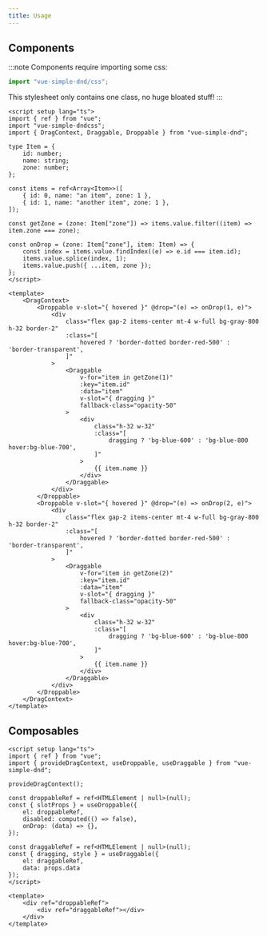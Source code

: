 ```yaml
---
title: Usage
---
```


## Components

:::note
Components require importing some css:

```ts
import "vue-simple-dnd/css";
```

This stylesheet only contains one class, no huge bloated stuff!
:::

```vue
<script setup lang="ts">
import { ref } from "vue";
import "vue-simple-dndcss";
import { DragContext, Draggable, Droppable } from "vue-simple-dnd";

type Item = {
    id: number;
    name: string;
    zone: number;
};

const items = ref<Array<Item>>([
    { id: 0, name: "an item", zone: 1 },
    { id: 1, name: "another item", zone: 1 },
]);

const getZone = (zone: Item["zone"]) => items.value.filter((item) => item.zone === zone);

const onDrop = (zone: Item["zone"], item: Item) => {
    const index = items.value.findIndex((e) => e.id === item.id);
    items.value.splice(index, 1);
    items.value.push({ ...item, zone });
};
</script>

<template>
    <DragContext>
        <Droppable v-slot="{ hovered }" @drop="(e) => onDrop(1, e)">
            <div
                class="flex gap-2 items-center mt-4 w-full bg-gray-800 h-32 border-2"
                :class="[
                    hovered ? 'border-dotted border-red-500' : 'border-transparent',
                ]"
            >
                <Draggable
                    v-for="item in getZone(1)"
                    :key="item.id"
                    :data="item"
                    v-slot="{ dragging }"
                    fallback-class="opacity-50"
                >
                    <div
                        class="h-32 w-32"
                        :class="[
                            dragging ? 'bg-blue-600' : 'bg-blue-800 hover:bg-blue-700',
                        ]"
                    >
                        {{ item.name }}
                    </div>
                </Draggable>
            </div>
        </Droppable>
        <Droppable v-slot="{ hovered }" @drop="(e) => onDrop(2, e)">
            <div
                class="flex gap-2 items-center mt-4 w-full bg-gray-800 h-32 border-2"
                :class="[
                    hovered ? 'border-dotted border-red-500' : 'border-transparent',
                ]"
            >
                <Draggable
                    v-for="item in getZone(2)"
                    :key="item.id"
                    :data="item"
                    v-slot="{ dragging }"
                    fallback-class="opacity-50"
                >
                    <div
                        class="h-32 w-32"
                        :class="[
                            dragging ? 'bg-blue-600' : 'bg-blue-800 hover:bg-blue-700',
                        ]"
                    >
                        {{ item.name }}
                    </div>
                </Draggable>
            </div>
        </Droppable>
    </DragContext>
</template>
```

## Composables

```vue
<script setup lang="ts">
import { ref } from "vue";
import { provideDragContext, useDroppable, useDraggable } from "vue-simple-dnd";

provideDragContext();

const droppableRef = ref<HTMLElement | null>(null);
const { slotProps } = useDroppable({
    el: droppableRef,
    disabled: computed(() => false),
    onDrop: (data) => {},
});

const draggableRef = ref<HTMLElement | null>(null);
const { dragging, style } = useDraggable({
    el: draggableRef,
    data: props.data
});
</script>

<template>
    <div ref="droppableRef">
        <div ref="draggableRef"></div>
    </div>
</template>
```